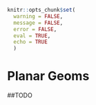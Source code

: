 ```r
knitr::opts_chunk$set(
  warning = FALSE,
  message = FALSE,
  error = FALSE,
  eval = TRUE,
  echo = TRUE
  )
```

# Planar Geoms

##TODO
